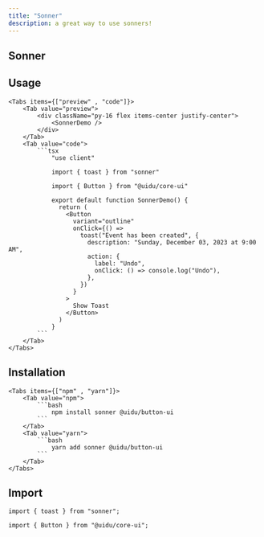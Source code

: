 ```yaml
---
title: "Sonner"
description: a great way to use sonners!
---
```



## Sonner

<SonnerDemo />

## Usage

    <Tabs items={["preview" , "code"]}>
        <Tab value="preview">
            <div className="py-16 flex items-center justify-center">
                <SonnerDemo />
            </div>
        </Tab>
        <Tab value="code">
            ```tsx
                "use client"

                import { toast } from "sonner"

                import { Button } from "@uidu/core-ui"

                export default function SonnerDemo() {
                  return (
                    <Button
                      variant="outline"
                      onClick={() =>
                        toast("Event has been created", {
                          description: "Sunday, December 03, 2023 at 9:00 AM",
                          action: {
                            label: "Undo",
                            onClick: () => console.log("Undo"),
                          },
                        })
                      }
                    >
                      Show Toast
                    </Button>
                  )
                }
            ```
        </Tab>
    </Tabs>

## Installation

    <Tabs items={["npm" , "yarn"]}>
        <Tab value="npm">
            ```bash
                npm install sonner @uidu/button-ui
            ```
        </Tab>
        <Tab value="yarn">
            ```bash
                yarn add sonner @uidu/button-ui
            ```
        </Tab>
    </Tabs>

## Import

```tsx
import { toast } from "sonner";

import { Button } from "@uidu/core-ui";
```
